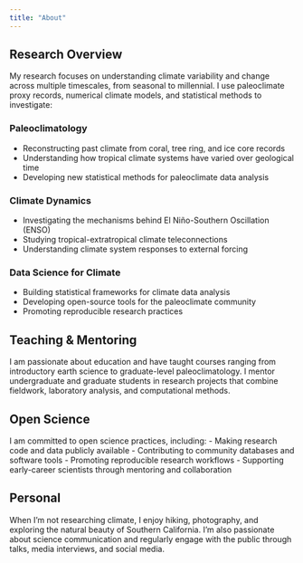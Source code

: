 ```yaml
---
title: "About"
---
```


## Research Overview

My research focuses on understanding climate variability and change across multiple timescales, from seasonal to millennial. I use paleoclimate proxy records, numerical climate models, and statistical methods to investigate:

### Paleoclimatology
- Reconstructing past climate from coral, tree ring, and ice core records
- Understanding how tropical climate systems have varied over geological time
- Developing new statistical methods for paleoclimate data analysis

### Climate Dynamics  
- Investigating the mechanisms behind El Niño-Southern Oscillation (ENSO)
- Studying tropical-extratropical climate teleconnections
- Understanding climate system responses to external forcing

### Data Science for Climate
- Building statistical frameworks for climate data analysis
- Developing open-source tools for the paleoclimate community
- Promoting reproducible research practices

## Teaching & Mentoring

I am passionate about education and have taught courses ranging from introductory earth science to graduate-level paleoclimatology. I mentor undergraduate and graduate students in research projects that combine fieldwork, laboratory analysis, and computational methods.

## Open Science

I am committed to open science practices, including:
- Making research code and data publicly available
- Contributing to community databases and software tools
- Promoting reproducible research workflows
- Supporting early-career scientists through mentoring and collaboration

## Personal

When I'm not researching climate, I enjoy hiking, photography, and exploring the natural beauty of Southern California. I'm also passionate about science communication and regularly engage with the public through talks, media interviews, and social media.